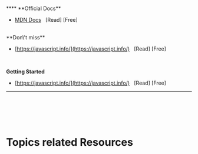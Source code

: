 <br/>
****
**Official Docs** <br/>

- [MDN Docs](https://developer.mozilla.org/en-US/docs/Web/JavaScript)  &nbsp; [Read] [Free]  <br/>



<br/>
**Don\'t miss**<br/>

- [https://javascript.info/](https://javascript.info/)  &nbsp; [Read] [Free]
<br/>



**Getting Started** <br/>

- [https://javascript.info/](https://javascript.info/)  &nbsp; [Read] [Free]

**************************
<br/>
<br/>
<br/>
<br/>


# Topics related Resources